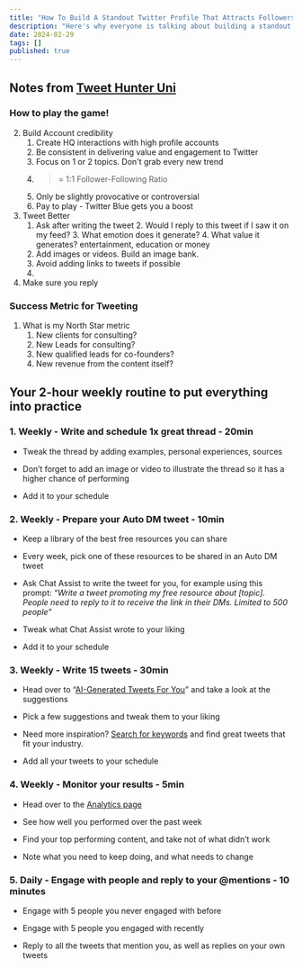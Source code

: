 ```yaml
---
title: "How To Build A Standout Twitter Profile That Attracts Followers"
description: "Here's why everyone is talking about building a standout Twitter profile that attracts followers..."
date: 2024-02-29
tags: []
published: true
---
```



## Notes from [Tweet Hunter Uni](https://tweethunter.io/blog/tweet-hunter-university#what-you-need-to-know-about-twitter)

### How to play the game!
2. Build Account credibility
	1. Create HQ interactions with high profile accounts
	2. Be consistent in delivering value and engagement to Twitter
	3. Focus on 1 or 2 topics. Don't grab every new trend
	2. >= 1:1 Follower-Following Ratio
	3. Only be slightly provocative or controversial
	4. Pay to play - Twitter Blue gets you a boost
3. Tweet Better
	1. Ask after writing the tweet
		2. Would I reply to this tweet if I saw it on my feed?
		3. What emotion does it generate?
		4. What value it generates? entertainment, education or money
	2.  Add images or videos. Build an image bank.
	3. Avoid adding links to tweets if possible
	4. 
4. Make sure you reply

### Success Metric for Tweeting
1. What is my North Star metric
	1. New clients for consulting?
	2. New Leads for consulting?
	3. New qualified leads for co-founders?
	4. New revenue from the content itself?

## Your 2-hour weekly routine to put everything into practice

### 1. Weekly - Write and schedule 1x great thread - 20min

- Tweak the thread by adding examples, personal experiences, sources

- Don’t forget to add an image or video to illustrate the thread so it has a higher chance of performing

- Add it to your schedule

### 2. Weekly - Prepare your Auto DM tweet - 10min

- Keep a library of the best free resources you can share

- Every week, pick one of these resources to be shared in an Auto DM tweet

- Ask Chat Assist to write the tweet for you, for example using this prompt: _“Write a tweet promoting my free resource about [topic]. People need to reply to it to receive the link in their DMs. Limited to 500 people”_

- Tweak what Chat Assist wrote to your liking

- Add it to your schedule

### 3. Weekly - Write 15 tweets - 30min

- Head over to “[AI-Generated Tweets For You](https://app.tweethunter.io/generate)” and take a look at the suggestions

- Pick a few suggestions and tweak them to your liking

- Need more inspiration? [Search for keywords](https://app.tweethunter.io/search) and find great tweets that fit your industry.

- Add all your tweets to your schedule

### 4. Weekly - Monitor your results - 5min

- Head over to the [Analytics page](https://app.tweethunter.io/stats)

- See how well you performed over the past week

- Find your top performing content, and take not of what didn’t work

- Note what you need to keep doing, and what needs to change

### 5. Daily - Engage with people and reply to your @mentions - 10 minutes

- Engage with 5 people you never engaged with before

- Engage with 5 people you engaged with recently

- Reply to all the tweets that mention you, as well as replies on your own tweets